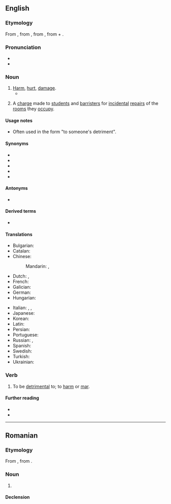 {{also|détriment}}
==English==

===Etymology===
From {{der|en|fro|detriement}}, from {{der|en|la|detrimentum||loss, damage, literally a rubbing off}}, from {{m|la|deterere||to rub off, wear}}, from {{m|la|de-||down, away}} + {{m|la|terere||to rub}}.

===Pronunciation===
* {{IPA|en|/ˈdɛtɹɪmənt/}}
* {{audio|en|en-us-detriment.ogg|Audio (US)}}

===Noun===
{{wikipedia|detriment (astrology)}}
{{en-noun|~}}

# [[harm|Harm]], [[hurt]], [[damage]].
#* {{quote-book
|en
|year=1872
|author=Fyodor Dostoyevsky
|title=The Possessed
|chapter=7
|url=http://ebooks.adelaide.edu.au/d/dostoyevsky/d72p/chapter7.html
|passage=“But marriage in secret, Nikolay Vsyevolodovitch — a fatal secret. I receive money from you, and I'm suddenly asked the question, 'What's that money for?' My hands are tied; I cannot answer to the '''detriment''' of my sister, to the detriment of the family honour.”}}
# {{lb|en|UK|obsolete}} A [[charge]] made to [[student]]s and [[barrister]]s for [[incidental]] [[repair]]s of the [[room]]s they [[occupy]].

====Usage notes====
* Often used in the form "to someone's detriment".

====Synonyms====
* {{l|en|harm}}
* {{l|en|hurt}}
* {{l|en|illfare}}
* {{l|en|damage}}
* {{l|en|expense}}

====Antonyms====
* {{l|en|benefit}}

====Derived terms====
* {{l|en|detrimental}}

====Translations====
{{trans-top|harm, hurt, damage}}
* Bulgarian: {{t+|bg|вре́да|f}}
* Catalan: {{t+|ca|detriment|m}}
* Chinese:
*: Mandarin: {{t+|cmn|損害}}, {{t+|cmn|损害|tr=sǔnhài}}
* Dutch: {{t+|nl|schade|n}}, {{t+|nl|schadelijk}}
* French: {{t+|fr|détriment|m}}
* Galician: {{t+|gl|detrimento|m}}
* German: {{t+|de|Schaden|m}}
* Hungarian: {{t+|hu|hátrány}}
{{trans-mid}}
* Italian: {{t+|it|detrimento|m}}, {{t+|it|scapito|m}}, {{t+|it|svantaggio|m}}
* Japanese: {{t+|ja|損害|tr=そんがい, songai|sc=Jpan}}
* Korean: {{t+|ko|상해}}
* Latin: {{t|la|dētrīmentum|n}}
* Persian: {{t+|fa|پتیاره|tr=petyâre}}
* Portuguese: {{t+|pt|detrimento|m}}
* Russian: {{t+|ru|вред|m}}, {{t+|ru|уще́рб|m}}
* Spanish: {{t+|es|detrimento}}
* Swedish: {{t+|sv|skada|c}}
* Turkish: {{t+|tr|zarar}}
* Ukrainian: {{t+|uk|шкода}}
{{trans-bottom}}

===Verb===
{{en-verb}}

# {{lb|en|transitive|mostly|obsolete}} To be [[detrimental]] to; to [[harm]] or [[mar]].

====Further reading====
* {{R:Webster 1913}}
* {{R:Century 1911}}

----

==Romanian==

===Etymology===
From {{bor|ro|fr|détriment}}, from {{der|ro|la|detrimentum}}.

===Noun===
{{ro-noun|n|-}}

# {{l|en|detriment}}

====Declension====
{{ro-noun-n|n=sg}}